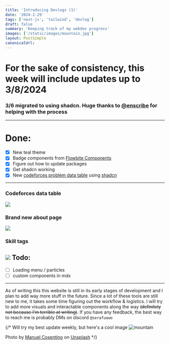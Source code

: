 ```yaml
---
title: 'Introducing Devlogs (1)'
date: '2024-2-29'
tags: ['next-js', 'tailwind', 'devlog']
draft: false
summary: 'Keeping track of my webdev progress'
images: ['/static/images/mountain.jpg']
layout: PostSimple
canonicalUrl:
---
```

# For the sake of consistency, this week will include updates up to 3/8/2024 <br/>

### 3/6 migrated to using shadcn. Huge thanks to [**@enscribe**](https://github.com/jktrn) for helping with the process
---
# Done: 
- [x] New teal theme 
- [x] Badge components from [Flowbite Components](https://flowbite.com/docs/typography/images/)
- [x] Figure out how to update packages
- [x] Get shadcn working
- [x] New [codeforces problem data table](../codeforces) using [shadcn](https://ui.shadcn.com/)
---
### Codeforces data table
![](/static/images/webdev/table.png)

### Brand new about page
![](/static/images/webdev/image.png)

### Skill tags
![](/static/images/webdev/tags.png)
Todo: 
---
- [ ] Loading menu / particles
- [ ] custom components in mdx 

---
As of writing this this website is still in its early stages of development and I plan to add 
way more stuff in the future. Since a lot of these tools are still new to me, it takes some time 
figuring out the workflow & logistics. 
I will try to add more visuals and interactable components along the way ~~(definitely not because I'm 
terrible at writing)~~. If you have any feedback, the best way to reach me is probably DMs on discord `@serafuowo`

{/* Will try my best update weekly, but here's a cool image 
![mountain](/static/images/mountain.jpg)

Photo by [Manuel Cosentino](https://unsplash.com/ja/@manucosen)
on [Unsplash](https://unsplash.com/ja) */}
 